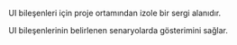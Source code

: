  UI bileşenleri için proje ortamından izole bir sergi alanıdır.
  
  UI bileşenlerinin belirlenen senaryolarda gösterimini sağlar.
